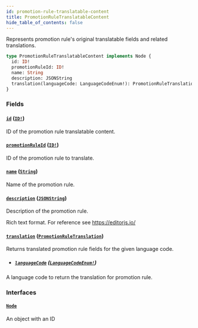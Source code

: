 ```yaml
---
id: promotion-rule-translatable-content
title: PromotionRuleTranslatableContent
hide_table_of_contents: false
---
```


Represents promotion rule's original translatable fields and related translations.

```graphql
type PromotionRuleTranslatableContent implements Node {
  id: ID!
  promotionRuleId: ID!
  name: String
  description: JSONString
  translation(languageCode: LanguageCodeEnum!): PromotionRuleTranslation
}
```

### Fields

#### [`id`](#) ([`ID!`](../../../developer/api-reference/scalars/id))

ID of the promotion rule translatable content.

#### [`promotionRuleId`](#) ([`ID!`](../../../developer/api-reference/scalars/id))

ID of the promotion rule to translate.

#### [`name`](#) ([`String`](../../../developer/api-reference/scalars/string))

Name of the promotion rule.

#### [`description`](#) ([`JSONString`](../../../developer/api-reference/scalars/jsonstring))

Description of the promotion rule.

Rich text format. For reference see https://editorjs.io/

#### [`translation`](#) ([`PromotionRuleTranslation`](../../../developer/api-reference/objects/promotion-rule-translation))

Returns translated promotion rule fields for the given language code.

- ##### [`languageCode`](#) ([`LanguageCodeEnum!`](../../../developer/api-reference/enums/language-code-enum))

A language code to return the translation for promotion rule.

### Interfaces

#### [`Node`](../../../developer/api-reference/interfaces/node)

An object with an ID
